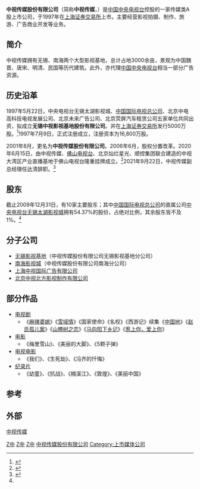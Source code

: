 {{not|中國電視公司}}
{{Infobox_Company 
| company_name = 中视传媒股份有限公司
| company_name_en =China Television Media, Ltd
| company_logo = 
| company_type = 影视、旅游、广告
| company_slogan = 勤勉尽责 忠诚感恩
| abbreviated_name = 中视传媒、CTV Media
| foundation = 1997年7月9日
| location   =[[上海市|上海市]][[浦东新区|浦东新区]]福山路450号新天国际大厦17层
| zip_code = 200122
| telephone_no = 021-68763888<br>'''传真'''：021-68763868
| key_people = '''董事长'''：梁晓涛<br>'''总经理'''：王焰
| sales =1
| profit =约36亿人民币元（2010年）
| asset =
| market_value =约1600亿人民币元（2010年）
| subsid =
| num_employees = 
| industry = 影视拍摄、电视节目制作与销售、影视拍摄基地开发和经营、影视设备租赁和技术服务、媒体广告代理
| products = 电视剧、电影、旅游服务
| revenue = 
| major_shareholder =
| homepage = http://www.ctv-media.com.cn/
}}
'''中视传媒股份有限公司'''（简称'''中视传媒'''，{{sse|600088}}）是[[中国中央电视台|中国中央电视台]]控股的一家传媒类A股上市公司，于1997年在[[上海证券交易所|上海证券交易所]]上市。主要经营影视拍摄、制作、旅游、广告商业开发等业务。

== 简介 ==
中视传媒拥有无锡、南海两个大型影视基地，总计占地3000余亩，景观为中国魏晋、唐宋、明清、民国等历代建筑。此外，亦代理[[中国中央电视台|中国中央电视台]]相当一部分广告资源。

== 历史沿革 ==
1997年5月22日，中央电视台无锡太湖影视城、[[中国国际电视总公司|中国国际电视总公司]]、北京中电高科技电视发展公司、北京未来广告公司、北京荧屏汽车租赁公司五家单位共同出资，拟成立'''无锡中视影视基地股份有限公司'''。并在[[上海证券交易所|上海证券交易所]]发行5000万股。<ref name="multiple">{{Cite web |url=http://www.ctv-media.com.cn/tzzgx/jbxx.htm |title=中视传媒股份有限公司基本信息 |accessdate=2011-03-20 |archive-date=2011-08-11 |archive-url=https://web.archive.org/web/20110811082900/http://www.ctv-media.com.cn/tzzgx/jbxx.htm |dead-url=no }}</ref>1997年7月9日，正式注册成立，注册资本为16,800万股。

2001年8月，更名为'''中视传媒股份有限公司'''。2006年6月，股权分置改革。2020年6月15日，由中视传媒、[[佛山电视台|佛山电视台]]、北京灿烂星光、顺控集团联合建造的中视大湾区产业直播基地于佛山电视台隆重挂牌成立。<ref>{{cite news |title=中视大湾区产业直播基地于佛山正式挂牌 |url=http://www.ce.cn/culture/gd/202006/17/t20200617_35150816.shtml |accessdate=2021-10-29 |work=中国经济网——国家经济门户 |archive-date=2021-10-29 |archive-url=https://web.archive.org/web/20211029052335/http://www.ce.cn/culture/gd/202006/17/t20200617_35150816.shtml }}</ref>2021年9月22日，中视传媒副总经理任达清辞职。<ref>{{cite news |title=中视传媒：公司副总经理任达清辞职 |url=http://www.nbd.com.cn/articles/2021-09-22/1920924.html |accessdate=2021-10-29 |work=每经网 |archive-date=2021-10-31 |archive-url=https://web.archive.org/web/20211031234954/http://www.nbd.com.cn/articles/2021-09-22/1920924.html }}</ref>

== 股东 ==
截止2009年12月31日，有10家主要股东；其中[[中国国际电视总公司|中国国际电视总公司]]的直属公司[[中央电视台无锡太湖影视城|中央电视台无锡太湖影视城]]拥有54.37%的股份，占绝对比例，其余股东皆不及1%。<ref name="multiple"></ref>

== 分子公司 ==
* [[无锡影视基地|无锡影视基地]]（中视传媒股份有限公司无锡影视基地分公司）
* [[南海影视城|南海影视城]]（中视传媒股份有限公司南海分公司）
* [[上海中视国际广告有限公司|上海中视国际广告有限公司]]
* [[北京中视北方影视制作有限公司|北京中视北方影视制作有限公司]]

== 部分作品 ==
* [[电视剧|电视剧]]
** 《[[麻辣婆媳|麻辣婆媳]]》《[[雪域情|雪域情]]》《国家使命》《名校》《西游记》续集《[[中国地|中国地]]》《[[赵氏孤儿案|赵氏孤儿案]]》《[[山楂树之恋|山楂树之恋]]》《[[马向阳下乡记|马向阳下乡记]]》《[[惹上你，爱上你|惹上你，爱上你]]》
* [[电影|电影]]
** 《梅里雪山》、《美丽的大脚》、《5颗子弹》
* [[电视电影|电视电影]]
** 《我们》、《生死劫》、《冯齐的忏悔》
* [[纪录片|纪录片]]
** 《幼童》、《抗战》、《楠溪江》、《敦煌》、《美丽中国》

== 参考 ==
{{reflist}}
==外部==
[http://www.ctv-media.com.cn/   中视传媒] {{Wayback|url=http://www.ctv-media.com.cn/ |date=20161026120433 }}
{{CCTV}}
{{中国唱片及影视公司}}
[[Category:1997年成立的公司|Z中]]
[[Category:上海证券交易所上市公司|Z中]]
[[Category:中国中央电视台|Z中]]
[[Category:中视传媒股份有限公司|]]
[[Category:上市媒体公司|Category:上市媒体公司]]
